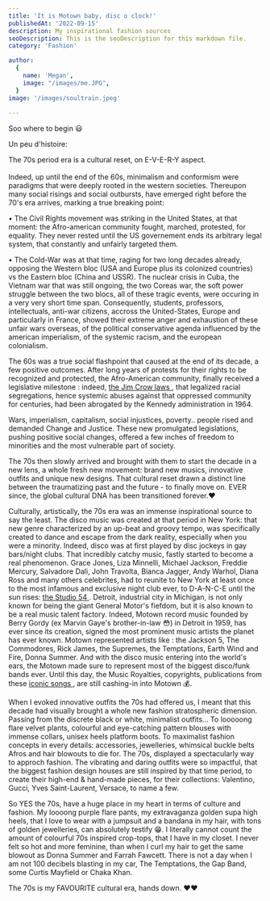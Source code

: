 ```yaml
---
title: 'It is Motown baby, disc o clock!'
publishedAt: '2022-09-15'
description: My inspirational fashion sources
seoDescription: This is the seoDescription for this markdown file.
category: 'Fashion'

author:
  {
    name: 'Megan',
    image: "/images/me.JPG",
  }
image: '/images/soultrain.jpeg'
  
---
```


Soo where to begin 😃

Un peu d'histoire: 

The 70s period era is a cultural reset, on E-V-E-R-Y aspect.<br></br>
Indeed, up until the end of the 60s, minimalism and conformism were paradigms that were deeply rooted
in the western societies. Thereupon many social risings and social outbursts, have emerged right before the 70's era arrives, marking a true breaking point:

• The Civil Rights movement was striking in the United States, at that moment: the Afro-american community fought, marched, protested, for equality.
They never rested until the US governement ends its arbitrary legal system, that constantly and unfairly targeted them.

• The Cold-War was at that time, raging for two long decades already, opposing the Western bloc (USA and Europe plus its colonized countries) vs the Eastern bloc (China and USSR). The nuclear crisis in Cuba, the Vietnam war that was still ongoing, the two Coreas war, the soft power struggle between the two blocs, 
all of these tragic events, were occuring in a very very short time span. Consequently, students, professors, intellectuals, anti-war citizens, accross the United-States, Europe and particularly 
in France, showed their extreme anger and exhaustion of these unfair wars overseas, of the political conservative agenda influenced by the american imperialism, of the systemic racism, and the european colonialism. 

The 60s was a true social flashpoint that caused at the end of its decade, a few positive outcomes. After long years of protests for their rights to
be recognized and protected, the Afro-American community, finally received a legislative milestone : indeed, <a href="https://www.britannica.com/event/Jim-Crow-law"> the Jim Crow laws </a>, that legalized racial segregations, hence systemic abuses against that oppressed community for centuries, had been abrogated by the Kennedy administration in 1964.

Wars, imperialism, capitalism, social injustices, poverty.. people rised and demanded Change and Justice.
These new promulgated legislations, pushing positive social changes, offered a few inches of freedom to minorities and the most vulnerable part of society.  

The 70s then slowly arrived and brought with them to start the decade in a new lens, a whole fresh new movement: brand new musics, innovative outfits and unique new designs. That cultural reset
drawn a distinct line between the traumatizing past and the future - to finally move on. EVER since, the global cultural DNA has been transitioned forever.❤️

Culturally, artistically, the 70s era was an immense inspirational source to say the least. The disco music was created at that period in New York: that new genre 
characterized by an up-beat and groovy tempo, was specifically created to dance and escape from the dark reality, especially when you were a minority. Indeed, disco was at first played by disc jockeys in gay bars/night clubs.
That incredibly catchy music, fastly started to become a real phenomenon. Grace Jones, Liza Minnelli, Michael Jackson, Freddie Mercury, Salvadore Dali, John Travolta, Bianca Jagger, Andy Warhol, Diana Ross and many others celebrites, had to reunite to New York at least once to the most infamous and exclusive night club ever, to D-A-N-C-E until the sun rises: <a href="https://cfda.com/news/cfda-decades-the-seventies-disco-glitter-studio-54"> the Studio 54 </a>. 
Detroit, industrial city in Michigan, is not only known for being the giant General Motor's fiefdom, but it is also known to be a real music talent factory. Indeed, Motown record music founded by Berry Gordy (ex Marvin Gaye's brother-in-law 😳) in Detroit in 1959, has ever since its creation, signed the most prominent music artists the planet has ever known.
Motown represented artists like : the Jackson 5, The Commodores, Rick James, the Supremes, the Temptations, Earth Wind and Fire, Donna Summer.
And with the disco music entering into the world's ears, the Motown made sure to represent most of the biggest disco/funk bands ever. Until this day, the Music Royalties, copyrights, publications from these <a href="https://www.youtube.com/watch?v=U_s9QFJUTZ4">iconic songs </a>, are still cashing-in into Motown 💰. 


When I evoked innovative outfits the 70s had offered us, I meant that this decade had visually brought a whole new fashion stratospheric dimension. Passing from the discrete black or white, minimalist outfits... To looooong flare velvet plants, colourful and eye-catching pattern blouses with immense collars, unisex heels platform boots. To maximalist fashion concepts in every details: accessories, jewelleries, whimsical buckle belts
Afros and hair blowouts to die for. 
The 70s, displayed a spectacularly way to approch fashion. The vibrating and daring outfits were so impactful, that the biggest fashion design houses are still inspired by that time period,
to create their high-end & hand-made pieces, for their collections: Valentino, Gucci, Yves Saint-Laurent, Versace, to name a few.

So YES the 70s, have a huge place in my heart in terms of culture and fashion. My loooong purple flare pants, my extravaganza golden supa high heels, that I love to wear with a jumpsuit and a bandana in my hair, with tons of golden jewelleries, can absolutely testify 😁.
I literally cannot count the amount of colourful 70s inspired crop-tops, that I have in my closet. I never felt so hot and more feminine, than when I curl my hair to get the same blowout as Donna Summer and Farrah Fawcett. There is not a day when I am not 100 decibels blasting in my car, 
The Temptations, the Gap Band, some Curtis Mayfield or Chaka Khan. 

The 70s is my FAVOURITE cultural era, hands down. ❤️❤️











 


